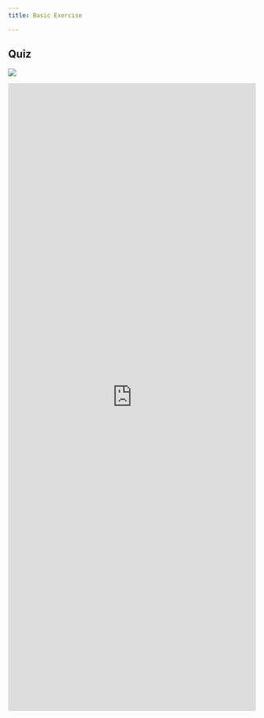 ```yaml
---
title: Basic Exercise

---
```


## Quiz
![](../images/climatroof-sp.jpg)

<iframe width="100%" height="1280" src="https://gisma.shinyapps.io/learnr_app2/" frameborder="0"> </iframe>



